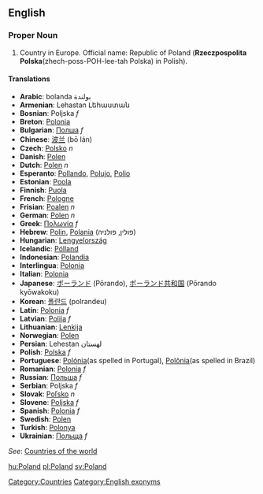 {{wikipedia}}
==English==

===Proper Noun===
# Country in Europe. Official name: Republic of Poland ('''Rzeczpospolita Polska'''(zhech-poss-POH-lee-tah Polska) in Polish).

====Translations====
*'''Arabic''': bolanda بولندة
*'''Armenian''': Lehastan Լեհաստան
*'''Bosnian''': Poljska ''f''
*'''Breton''': [[Polonia]]
*'''Bulgarian''': [[Полша]] ''f''
*'''Chinese''': [[波兰]] (bō lán)
*'''Czech''': [[Polsko]] ''n''
*'''Danish''': [[Polen]]
*'''Dutch''': [[Polen]] ''n''
*'''Esperanto''': [[Pollando]], [[Polujo]], [[Polio]]
*'''Estonian''': [[Poola]]
*'''Finnish''': [[Puola]]
*'''French''': [[Pologne]]
*'''Frisian''': [[Poalen]] ''n''
*'''German''': [[Polen]] ''n''
*'''Greek''': [[Πολωνία]] ''f''
*'''Hebrew''': [[Polin]], [[Polania]] (פולין, פולניה)
*'''Hungarian''': [[Lengyelország]]
*'''Icelandic''': [[Pólland]]
*'''Indonesian''': [[Polandia]]
*'''Interlingua''': [[Polonia]]
*'''Italian''': [[Polonia]]
*'''Japanese''': [[ポーランド]] (Pōrando), [[ポーランド共和国]] (Pōrando kyōwakoku)
*'''Korean''': [[폴란드]] (polrandeu)
*'''Latin''': [[Polonia]] ''f''
*'''Latvian''': [[Polija]] ''f''
*'''Lithuanian''': [[Lenkija]]
*'''Norwegian''': [[Polen]]
*'''Persian''': Lehestan لهستان
*'''Polish''': [[Polska]] ''f''
*'''Portuguese''': [[Polónia]](as spelled in Portugal), [[Polônia]](as spelled in Brazil)
*'''Romanian''': [[Polonia]] ''f''
*'''Russian''': [[Польша]] ''f''
*'''Serbian''': Poljska ''f''
*'''Slovak''': [[Poľsko]] ''n''
*'''Slovene''': [[Poljska]] ''f''
*'''Spanish''': [[Polonia]] ''f''
*'''Swedish''': [[Polen]]
*'''Turkish''': [[Polonya]]
*'''Ukrainian''': [[Польща]] ''f''

''See'': [[Countries of the world]]

[[Category:Countries]]
[[Category:English exonyms]]

[[hu:Poland]]
[[pl:Poland]]
[[sv:Poland]]